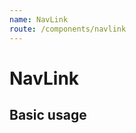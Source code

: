 ```yaml
---
name: NavLink
route: /components/navlink
---
```



# NavLink

<Props of={NavLink} />

## Basic usage

<Playground>
  <NavLink
    link={{
      url: 'https://demo.getdkan.com',
      label: 'DKAN Demo Site',
    }}
  />
</Playground>
